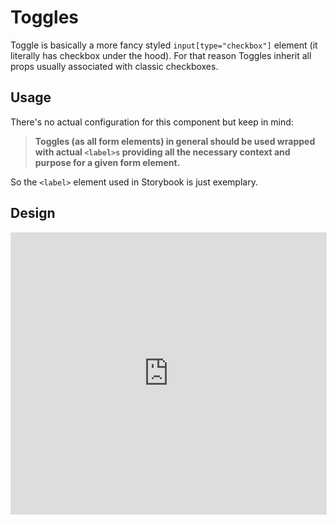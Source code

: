 # Toggles

Toggle is basically a more fancy styled `input[type="checkbox"]` element (it literally has checkbox under the hood).
For that reason Toggles inherit all props usually associated with classic checkboxes.

## Usage

There's no actual configuration for this component but keep in mind:

> **Toggles (as all form elements) in general should be used wrapped with actual `<label>s` providing all the necessary context and purpose for a given form element.**

So the `<label>` element used in Storybook is just exemplary.

## Design

<iframe style="border: 1px solid rgba(0, 0, 0, 0.1);" width="100%" height="450" src="https://www.figma.com/embed?embed_host=share&url=https%3A%2F%2Fwww.figma.com%2Ffile%2FgHpwugeu9jFGW4d9u3ReuR%2FCrayons---NEW%3Fnode-id%3D508%253A564" allowfullscreen></iframe>

